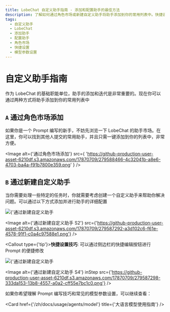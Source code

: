 ```yaml
---
title: LobeChat 自定义助手指南 - 添加和配置助手的最佳方法
description: 了解如何通过角色市场或新建自定义助手将助手添加到你的常用列表中。快捷设置技巧和常见的模型参数设置也包括在内。
tags:
  - 自定义助手
  - LobeChat
  - 添加助手
  - 配置助手
  - 角色市场
  - 快捷设置
  - 模型参数设置
---
```


# 自定义助手指南

作为 LobeChat 的基础职能单位，助手的添加和迭代是非常重要的。现在你可以通过两种方式将助手添加到你的常用列表中

## `A` 通过角色市场添加

如果你是一个 Prompt 编写的新手，不妨先浏览一下 LobeChat 的助手市场。在这里，你可以找到其他人提交的常用助手，并且只需一键添加到你的列表中，非常方便。

<Image
  alt={'通过角色市场添加'}
  src={
  'https://github-production-user-asset-6210df.s3.amazonaws.com/17870709/279588466-4c32041b-a8e6-4703-ba4a-f91b7800e359.png'
}
/>

## `B` 通过新建自定义助手

当你需要处理一些特定的任务时，你就需要考虑创建一个自定义助手来帮助你解决问题。可以通过以下方式添加并进行助手的详细配置

<Cards rows={2}>
  <Image alt={'通过新建自定义助手 S1'} src={'https://github-production-user-asset-6210df.s3.amazonaws.com/17870709/279587283-a3ea8dfd-70fb-47ee-ab00-e3911ac6a939.png'} />

  <Image alt={'通过新建自定义助手 S2'} src={'https://github-production-user-asset-6210df.s3.amazonaws.com/17870709/279587292-a3d102c6-f61e-4578-91f1-c0a4c97588e1.png'} />
</Cards>

<Callout type={'tip'}>**快捷设置技巧**: 可以通过侧边栏的快捷编辑按钮进行 Prompt 的便捷修改</Callout>

<Cards rows={2}>
  <Image alt={'通过新建自定义助手 S3'} src={'https://github-production-user-asset-6210df.s3.amazonaws.com/17870709/279587294-388d1877-193e-4a50-9fe8-8fbcc3ccefa0.png'} />

  <Image alt={'通过新建自定义助手 S4'} inStep src={'https://github-production-user-asset-6210df.s3.amazonaws.com/17870709/279587298-333da153-13b8-4557-a0a2-cff55e7bc1c0.png'} />
</Cards>

如果你希望理解 Prompt 编写技巧和常见的模型参数设置，可以继续查看：

<Cards>
  <Card href={'/zh/docs/usage/agents/prompt'} title={'Prompt 使用指南'} />

  <Card href={'/zh/docs/usage/agents/model'} title={'大语言模型使用指南'} />
</Cards>
